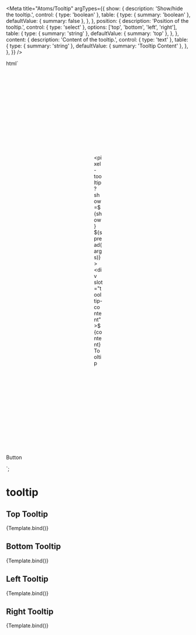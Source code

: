 
<Meta
  title="Atoms/Tooltip"
  argTypes={{
    show: {
      description: 'Show/hide the tooltip.',
      control: { type: 'boolean' },
      table: {
        type: { summary: 'boolean' },
        defaultValue: { summary: false },
      },
    },
    position: {
      description: 'Position of the tooltip.',
      control: { type: 'select' },
      options: ['top', 'bottom', 'left', 'right'],
      table: {
        type: { summary: 'string' },
        defaultValue: { summary: 'top' },
      },
    },
    content: {
      description: 'Content of the tooltip.',
      control: { type: 'text' },
      table: {
        type: { summary: 'string' },
        defaultValue: { summary: 'Tooltip Content' },
      },
    },
  }}
/>

  html`<div style="margin: 15rem;">
    <pixel-tooltip ?show=${show} ${spread(args)}>
      <div slot="tooltip-content">${content} Tooltip</div>
      <pixel-button>Button</pixel-button>
    </pixel-tooltip>
  </div>`;

# tooltip

## Top Tooltip

<Canvas>
  <Story name="Top" args={{ content: 'Top', position: 'top' }}>
    {Template.bind()}
  </Story>
</Canvas>

<ArgsTable story="Top" />

## Bottom Tooltip

<Canvas>
  <Story name="Bottom" args={{ content: 'Bottom', position: 'bottom' }}>
    {Template.bind()}
  </Story>
</Canvas>

## Left Tooltip

<Canvas>
  <Story name="Left" args={{ content: 'Left', position: 'left' }}>
    {Template.bind()}
  </Story>
</Canvas>

## Right Tooltip

<Canvas>
  <Story name="Right" args={{ content: 'Right', position: 'right' }}>
    {Template.bind()}
  </Story>
</Canvas>
